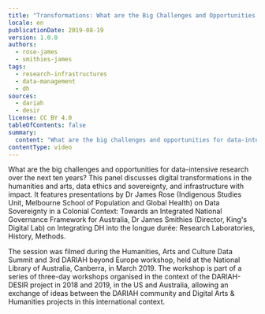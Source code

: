 ```yaml
---
title: "Transformations: What are the Big Challenges and Opportunities for Data-intensive Research?"
locale: en
publicationDate: 2019-08-19
version: 1.0.0
authors:
  - rose-james
  - smithies-james
tags:
  - research-infrastructures
  - data-management
  - dh
sources:
  - dariah
  - desir
license: CC BY 4.0
tableOfContents: false
summary:
  content: "What are the big challenges and opportunities for data-intensive research over the next ten years? This panel discusses digital transformations in the humanities and arts, data ethics and sovereignty, and infrastructure with impact. It features presentations by Dr James Rose (Indigenous Studies Unit, Melbourne School of Population and Global Health) on Data Sovereignty in a Colonial Context: Towards an Integrated National Governance Framework for Australia, Dr James Smithies (Director, King's Digital Lab) on Integrating DH into the longue durée: Research Laboratories, History, Methods."
contentType: video
---
```

What are the big challenges and opportunities for data-intensive research over the next ten years? This panel discusses digital transformations in the humanities and arts, data ethics and sovereignty, and infrastructure with impact. It features presentations by Dr James Rose (Indigenous Studies Unit, Melbourne School of Population and Global Health) on Data Sovereignty in a Colonial Context: Towards an Integrated National Governance Framework for Australia, Dr James Smithies (Director, King's Digital Lab) on Integrating DH into the longue durée: Research Laboratories, History, Methods.

The session was filmed during the Humanities, Arts and Culture Data Summit and 3rd DARIAH beyond Europe workshop, held at the National Library of Australia, Canberra, in March 2019. The workshop is part of a series of three-day workshops organised in the context of the DARIAH-DESIR project in 2018 and 2019, in the US and Australia, allowing an exchange of ideas between the DARIAH community and Digital Arts & Humanities projects in this international context.

<VideoCard title="Transformations" subtitle="What are the Big Challenges and Opportunities for Data-intensive Research?" id="7f1VZbEOr44" image="images/transformations.png" provider="youtube" />
